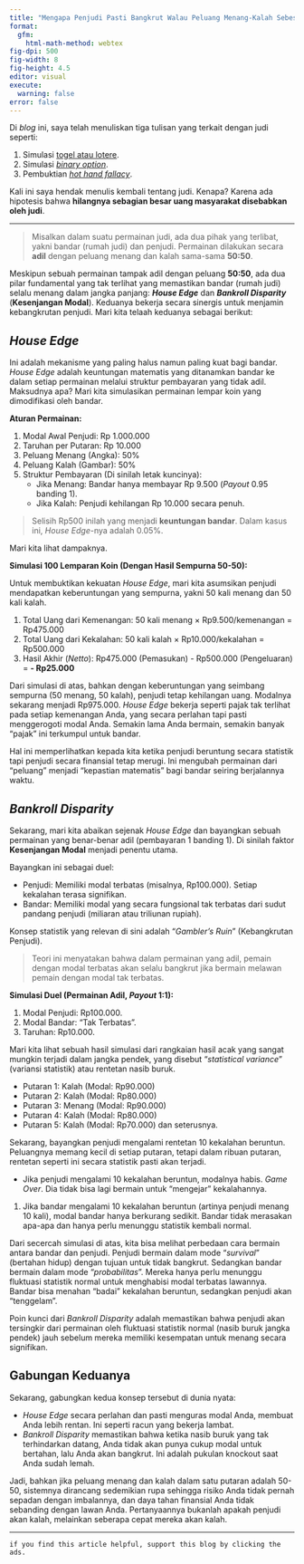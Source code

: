```yaml
---
title: "Mengapa Penjudi Pasti Bangkrut Walau Peluang Menang-Kalah Sebesar 50-50"
format:
  gfm:
    html-math-method: webtex
fig-dpi: 500
fig-width: 8
fig-height: 4.5
editor: visual
execute:
  warning: false
error: false
---
```


Di _blog_ ini, saya telah menuliskan tiga tulisan yang terkait dengan judi seperti:

1. Simulasi [togel atau lotere](https://ikanx101.com/blog/lotere/).
1. Simulasi [_binary option_](https://ikanx101.com/blog/bin-omo/).
1. Pembuktian [_hot hand fallacy_](https://ikanx101.com/blog/hot-hands/).

Kali ini saya hendak menulis kembali tentang judi. Kenapa? Karena ada hipotesis bahwa __hilangnya sebagian besar uang masyarakat disebabkan oleh judi__.

---

> Misalkan dalam suatu permainan judi, ada dua pihak yang terlibat, yakni bandar (rumah judi) dan penjudi. Permainan dilakukan secara __adil__ dengan peluang menang dan kalah sama-sama __50:50__.

Meskipun sebuah permainan tampak adil dengan peluang __50:50__, ada dua pilar fundamental yang tak terlihat yang memastikan bandar (rumah judi) selalu menang dalam jangka panjang: ___House Edge___ dan ___Bankroll Disparity___ (__Kesenjangan Modal__). Keduanya bekerja secara sinergis untuk menjamin kebangkrutan penjudi. Mari kita telaah keduanya sebagai berikut:

## _House Edge_

Ini adalah mekanisme yang paling halus namun paling kuat bagi bandar. _House Edge_ adalah keuntungan matematis yang ditanamkan bandar ke dalam setiap permainan melalui struktur pembayaran yang tidak adil. Maksudnya apa? Mari kita simulasikan permainan lempar koin yang dimodifikasi oleh bandar.

__Aturan Permainan:__

1. Modal Awal Penjudi: Rp 1.000.000
1. Taruhan per Putaran: Rp 10.000
1. Peluang Menang (Angka): 50%
1. Peluang Kalah (Gambar): 50%
1. Struktur Pembayaran (Di sinilah letak kuncinya):
    - Jika Menang: Bandar hanya membayar Rp 9.500 (_Payout_ 0.95 banding 1).
    - Jika Kalah: Penjudi kehilangan Rp 10.000 secara penuh.

> Selisih Rp500 inilah yang menjadi __keuntungan bandar__. Dalam kasus ini, _House Edge_-nya adalah 0.05%. 

Mari kita lihat dampaknya.

__Simulasi 100 Lemparan Koin (Dengan Hasil Sempurna 50-50):__

Untuk membuktikan kekuatan _House Edge_, mari kita asumsikan penjudi mendapatkan keberuntungan yang sempurna, yakni 50 kali menang dan 50 kali kalah.

1. Total Uang dari Kemenangan: 50 kali menang × Rp9.500/kemenangan = Rp475.000
1. Total Uang dari Kekalahan: 50 kali kalah × Rp10.000/kekalahan = Rp500.000
1. Hasil Akhir (_Netto_): Rp475.000 (Pemasukan) - Rp500.000 (Pengeluaran) = __- Rp25.000__

Dari simulasi di atas, bahkan dengan keberuntungan yang seimbang sempurna (50 menang, 50 kalah), penjudi tetap kehilangan uang. Modalnya sekarang menjadi Rp975.000. _House Edge_ bekerja seperti pajak tak terlihat pada setiap kemenangan Anda, yang secara perlahan tapi pasti menggerogoti modal Anda. Semakin lama Anda bermain, semakin banyak "pajak" ini terkumpul untuk bandar.

Hal ini memperlihatkan kepada kita ketika penjudi beruntung secara statistik tapi penjudi secara finansial tetap merugi. Ini mengubah permainan dari "peluang" menjadi "kepastian matematis" bagi bandar seiring berjalannya waktu.

## _Bankroll Disparity_ 

Sekarang, mari kita abaikan sejenak _House Edge_ dan bayangkan sebuah permainan yang benar-benar adil (pembayaran 1 banding 1). Di sinilah faktor __Kesenjangan Modal__ menjadi penentu utama.

Bayangkan ini sebagai duel:

- Penjudi: Memiliki modal terbatas (misalnya, Rp100.000). Setiap kekalahan terasa signifikan.
- Bandar: Memiliki modal yang secara fungsional tak terbatas dari sudut pandang penjudi (miliaran atau triliunan rupiah).

Konsep statistik yang relevan di sini adalah "_Gambler's Ruin_" (Kebangkrutan Penjudi). 

> Teori ini menyatakan bahwa dalam permainan yang adil, pemain dengan modal terbatas akan selalu bangkrut jika bermain melawan pemain dengan modal tak terbatas.

__Simulasi Duel (Permainan Adil, *Payout* 1:1):__

1. Modal Penjudi: Rp100.000.
1. Modal Bandar: "Tak Terbatas".
1. Taruhan: Rp10.000.

Mari kita lihat sebuah hasil simulasi dari rangkaian hasil acak yang sangat mungkin terjadi dalam jangka pendek, yang disebut "_statistical variance_" (variansi statistik) atau rentetan nasib buruk.

- Putaran 1: Kalah (Modal: Rp90.000)
- Putaran 2: Kalah (Modal: Rp80.000)
- Putaran 3: Menang (Modal: Rp90.000)
- Putaran 4: Kalah (Modal: Rp80.000)
- Putaran 5: Kalah (Modal: Rp70.000) dan seterusnya.

Sekarang, bayangkan penjudi mengalami rentetan 10 kekalahan beruntun. Peluangnya memang kecil di setiap putaran, tetapi dalam ribuan putaran, rentetan seperti ini secara statistik pasti akan terjadi.

- Jika penjudi mengalami 10 kekalahan beruntun, modalnya habis. _Game Over_. Dia tidak bisa lagi bermain untuk "mengejar" kekalahannya.
1. Jika bandar mengalami 10 kekalahan beruntun (artinya penjudi menang 10 kali), modal bandar hanya berkurang sedikit. Bandar tidak merasakan apa-apa dan hanya perlu menunggu statistik kembali normal.


Dari secercah simulasi di atas, kita bisa melihat perbedaan cara bermain antara bandar dan penjudi. Penjudi bermain dalam mode "_survival_" (bertahan hidup) dengan tujuan untuk tidak bangkrut. Sedangkan bandar bermain dalam mode "_probabilitas_". Mereka hanya perlu menunggu fluktuasi statistik normal untuk menghabisi modal terbatas lawannya. Bandar bisa menahan "badai" kekalahan beruntun, sedangkan penjudi akan "tenggelam".

Poin kunci dari _Bankroll Disparity_ adalah memastikan bahwa penjudi akan tersingkir dari permainan oleh fluktuasi statistik normal (nasib buruk jangka pendek) jauh sebelum mereka memiliki kesempatan untuk menang secara signifikan.

## Gabungan Keduanya

Sekarang, gabungkan kedua konsep tersebut di dunia nyata:

- _House Edge_ secara perlahan dan pasti menguras modal Anda, membuat Anda lebih rentan. Ini seperti racun yang bekerja lambat.
- _Bankroll Disparity_ memastikan bahwa ketika nasib buruk yang tak terhindarkan datang, Anda tidak akan punya cukup modal untuk bertahan, lalu Anda akan bangkrut. Ini adalah pukulan knockout saat Anda sudah lemah.

Jadi, bahkan jika peluang menang dan kalah dalam satu putaran adalah 50-50, sistemnya dirancang sedemikian rupa sehingga risiko Anda tidak pernah sepadan dengan imbalannya, dan daya tahan finansial Anda tidak sebanding dengan lawan Anda. Pertanyaannya bukanlah apakah penjudi akan kalah, melainkan seberapa cepat mereka akan kalah.

---
  
`if you find this article helpful, support this blog by clicking the ads.`

